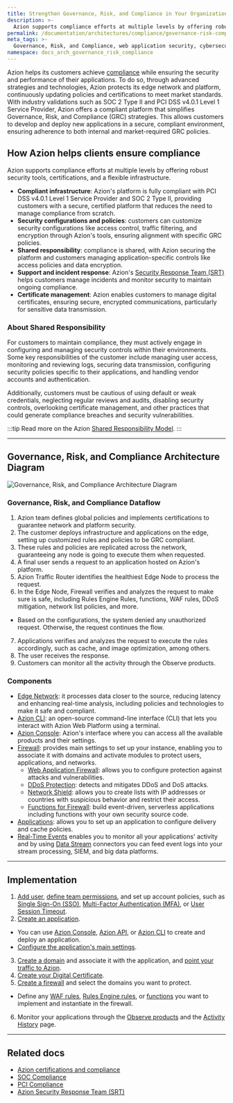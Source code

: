```yaml
---
title: Strengthen Governance, Risk, and Compliance in Your Organization
description: >-
  Azion supports compliance efforts at multiple levels by offering robust security tools, certifications, and a flexible infrastructure.
permalink: /documentation/architectures/compliance/governance-risk-compliance/
meta_tags: >-
  Governance, Risk, and Compliance, web application security, cybersecurity, regulatory adherence, Firewall, compliance risk, data protection, Zero Trust, security technology stacks, Web Application Firewall, Shared Responsibility Model
namespace: docs_arch_governance_risk_compliance
---
```


Azion helps its customers achieve [compliance](https://www.azion.com/en/solutions/governance-risk-and-compliance/) while ensuring the security and performance of their applications. To do so, through advanced strategies and technologies, Azion protects its edge network and platform, continuously updating policies and certifications to meet market standards. With industry validations such as SOC 2 Type II and PCI DSS v4.0.1 Level 1 Service Provider, Azion offers a compliant platform that simplifies Governance, Risk, and Compliance (GRC) strategies. This allows customers to develop and deploy new applications in a secure, compliant environment, ensuring adherence to both internal and market-required GRC policies.

## How Azion helps clients ensure compliance

Azion supports compliance efforts at multiple levels by offering robust security tools, certifications, and a flexible infrastructure.

- **Compliant infrastructure**: Azion's platform is fully compliant with PCI DSS v4.0.1 Level 1 Service Provider and SOC 2 Type II, providing customers with a secure, certified platform that reduces the need to manage compliance from scratch.
- **Security configurations and policies**: customers can customize security configurations like access control, traffic filtering, and encryption through Azion's tools, ensuring alignment with specific GRC policies.
- **Shared responsibility**: compliance is shared, with Azion securing the platform and customers managing application-specific controls like access policies and data encryption.
- **Support and incident response**: Azion's [Security Response Team (SRT)](/en/documentation/services/security-response-team/) helps customers manage incidents and monitor security to maintain ongoing compliance.
- **Certificate management**: Azion enables customers to manage digital certificates, ensuring secure, encrypted communications, particularly for sensitive data transmission.

### About Shared Responsibility

For customers to maintain compliance, they must actively engage in configuring and managing security controls within their environments. Some key responsibilities of the customer include managing user access, monitoring and reviewing logs, securing data transmission, configuring security policies specific to their applications, and handling vendor accounts and authentication. 

Additionally, customers must be cautious of using default or weak credentials, neglecting regular reviews and audits, disabling security controls, overlooking certificate management, and other practices that could generate compliance breaches and security vulnerabilities.

:::tip
Read more on the Azion [Shared Responsibility Model](/en/documentation/shared-responsibility/).
:::

---

## Governance, Risk, and Compliance Architecture Diagram

![Governance, Risk, and Compliance Architecture Diagram](/assets/docs/images/uploads/azion-governance-risk-compliance-architecture.png)

### Governance, Risk, and Compliance Dataflow

1. Azion team defines global policies and implements certifications to guarantee network and platform security.
2. The customer deploys infrastructure and applications on the edge, setting up customized rules and policies to be GRC compliant.
3. These rules and policies are replicated across the network, guaranteeing any node is going to execute them when requested.
4. A final user sends a request to an application hosted on Azion's platform.
5. Azion Traffic Router identifies the healthiest Edge Node to process the request.
6. In the Edge Node, Firewall verifies and analyzes the request to make sure is safe, including Rules Engine Rules, functions, WAF rules, DDoS mitigation, network list policies, and more.
  - Based on the configurations, the system denied any unauthorized request. Otherwise, the request continues the flow. 
7. Applications verifies and analyzes the request to execute the rules accordingly, such as cache, and image optimization, among others.
8. The user receives the response.
9. Customers can monitor all the activity through the Observe products.

### Components

- [Edge Network](https://www.azion.com/en/products/our-network/): it processes data closer to the source, reducing latency and enhancing real-time analysis, including policies and technologies to make it safe and compliant.
- [Azion CLI](/en/documentation/products/azion-cli/overview/): an open-source command-line interface (CLI) that lets you interact with Azion Web Platform using a terminal.
- [Azion Console](/en/documentation/products/guides/getting-to-know-azion-console/): Azion's interface where you can access all the available products and their settings.
- [Firewall](/en/documentation/products/secure/edge-firewall/): provides main settings to set up your instance, enabling you to associate it with domains and activate modules to protect users, applications, and networks.
  - [Web Application Firewall](/en/documentation/products/secure/edge-firewall/web-application-firewall/): allows you to configure protection against attacks and vulnerabilities.
  - [DDoS Protection](/en/documentation/products/secure/edge-firewall/ddos-protection/): detects and mitigates DDoS and DoS attacks.
  - [Network Shield](/en/documentation/products/secure/edge-firewall/network-layer-protection/): allows you to create lists with IP addresses or countries with suspicious behavior and restrict their access.
  - [Functions for Firewall](/en/documentation/products/secure/edge-firewall/edge-functions/): build event-driven, serverless applications including functions with your own security source code.
- [Applications](/en/documentation/products/build/edge-application/): allows you to set up an application to configure delivery and cache policies.
- [Real-Time Events](/en/documentation/products/observe/real-time-events/) enables you to monitor all your applications' activity and by using [Data Stream](/en/documentation/products/observe/data-stream/) connectors you can feed event logs into your stream processing, SIEM, and big data platforms.

---

## Implementation

1. [Add user](/en/documentation/products/guides/users-management/), [define team permissions](/en/documentation/products/guides/teams-permissions/), and set up account policies, such as [Single Sign-On (SSO)](/en/documentation/products/accounts/single-sign-on/), [Multi-Factor Authentication (MFA)](/en/documentation/products/accounts/multi-factor-authentication/), or [User Session Timeout](/en/documentation/products/accounts/user-session-timeout/).
2. [Create an application](/en/documentation/products/guides/build/overview/).
  - You can use [Azion Console](https://console.azion.com/), [Azion API](https://api.azion.com/), or [Azion CLI](/en/documentation/products/azion-cli/overview/) to create and deploy an application.
  - [Configure the application's main settings](/en/documentation/products/guides/build/configure-main-settings/).
3. [Create a domain](/en/documentation/products/guides/configure-a-domain/) and associate it with the application, and [point your traffic to Azion](/en/documentation/products/guides/point-domain-to-azion/).
4. [Create your Digital Certificate](/en/documentation/products/guides/create-a-digital-certificate/).
5. [Create a firewall](/en/documentation/products/guides/secure/edge-firewall-configure-main-settings/) and select the domains you want to protect.
  - Define any [WAF rules](/en/documentation/products/guides/secure/create-waf-rule-set/), [Rules Engine rules](/en/documentation/products/secure/edge-firewall/rules-engine/), or [functions](/en/documentation/products/secure/edge-firewall/edge-functions/) you want to implement and instantiate in the firewall.
6. Monitor your applications through the [Observe products](/en/documentation/products/observe/overview/) and the [Activity History](/en/documentation/products/accounts/activity-history/) page.

---

## Related docs

- [Azion certifications and compliance](https://www.azion.com/en/compliance/)
- [SOC Compliance](/en/documentation/compliance/soc/)
- [PCI Compliance](/en/documentation/compliance/pci-dss-certification/)
- [Azion Security Response Team (SRT)](/en/documentation/services/security-response-team/)
